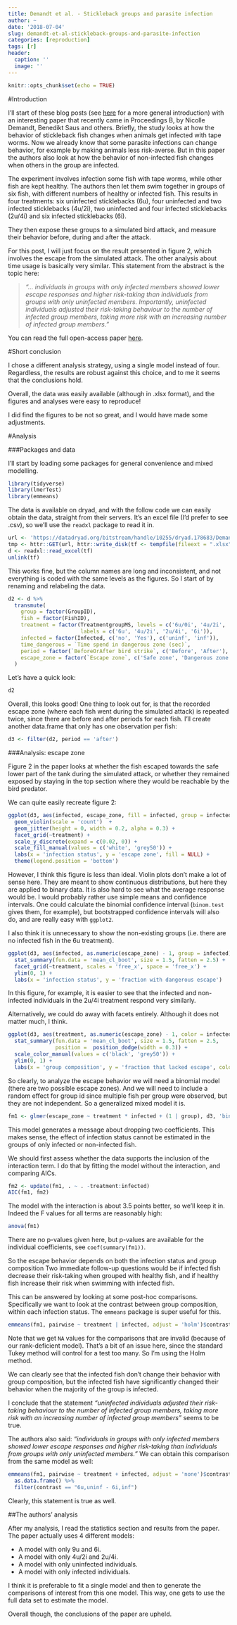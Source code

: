 ```yaml
---
title: Demandt et al. - Stickleback groups and parasite infection
author: ~
date: '2018-07-04'
slug: demandt-et-al-stickleback-groups-and-parasite-infection
categories: [reproduction]
tags: [r]
header:
  caption: ''
  image: ''
---
```


```r
knitr::opts_chunk$set(echo = TRUE)
```

#Introduction

I'll start of these blog posts (see [here](/post/blog-goals-and-introduction/index.html) for a more general introduction) with an interesting paper that recently came in Proceedings B, by Nicolle Demandt, Benedikt Saus and others. Briefly, the study looks at how the behavior of stickleback fish changes when animals get infected with tape worms. Now we already know that some parasite infections can change behavior, for example by making animals less risk-averse. But in this paper the authors also look at how the behavior of non-infected fish changes when others in the group are infected.

The experiment involves infection some fish with tape worms, while other fish are kept healthy. The authors then let them swim together in groups of six fish, with different numbers of healthy or infected fish. This results in four treatments: six uninfected sticklebacks (6u), four uninfected and two infected sticklebacks (4u/2i), two uninfected and four infected sticklebacks (2u/4i) and six infected sticklebacks (6i).

They then expose these groups to a simulated bird attack, and measure their behavior before, during and after the attack.

For this post, I will just focus on the result presented in figure 2, which involves the escape from the simulated attack. The other analysis about time usage is basically very similar. This statement from the abstract is the topic here:

> _"... individuals in groups with only infected members showed lower escape responses and higher risk-taking than individuals from groups with only uninfected members. Importantly, uninfected individuals adjusted their risk-taking behaviour to the number of infected group members, taking more risk with an increasing number of infected group members."_

You can read the full open-access paper [here](http://rspb.royalsocietypublishing.org/content/285/1881/20180956).

#Short conclusion

I chose a different analysis strategy, using a single model instead of four. Regardless, the results are robust against this choice, and to me it seems that the conclusions hold. 

Overall, the data was easily available (although in .xlsx format), and the figures and analyses were easy to reproduce!

I did find the figures to be not so great, and I would have made some adjustments.

#Analysis

###Packages and data

I'll start by loading some packages for general convenience and mixed modelling.

```r
library(tidyverse)
library(lmerTest)
library(emmeans)
```

The data is available on dryad, and with the follow code we can easily obtain the data, straight from their servers. It's an excel file (I'd prefer to see .csv), so we'll use the `readxl` package to read it in.

```r
url <- 'https://datadryad.org/bitstream/handle/10255/dryad.178683/Demandt_et_al_data.xlsx?sequence=1'
tmp <- httr::GET(url, httr::write_disk(tf <- tempfile(fileext = ".xlsx")))
d <- readxl::read_excel(tf)
unlink(tf)
```

This works fine, but the column names are long and inconsistent, and not everything is coded with the same levels as the figures. So I start of by renaming and relabeling the data.

```r
d2 <- d %>% 
  transmute(
    group = factor(GroupID),
    fish = factor(FishID),
    treatment = factor(TreatmentgroupMS, levels = c('6u/0i', '4u/2i', '2u/4i', '0u/6i'),
                       labels = c('6u', '4u/2i', '2u/4i', '6i')),
    infected = factor(Infected, c('no', 'Yes'), c('uninf', 'inf')),
    time_dangerous = `Time spend in dangerous zone (sec)`,
    period = factor(`BeforeOrAfter bird strike`, c('Before', 'After'), c('before', 'after')),
    escape_zone = factor(`Escape zone`, c('Safe zone', 'Dangerous zone'), c('safe', 'dangerous'))
  )
```

Let's have a quick look:

```r
d2
```

Overall, this looks good! One thing to look out for, is that the recorded escape zone (where each fish went during the simulated attack) is repeated twice, since there are before and after periods for each fish. I'll create another data.frame that only has one observation per fish:

```r
d3 <- filter(d2, period == 'after')
```

###Analysis: escape zone

Figure 2 in the paper looks at whether the fish escaped towards the safe lower part of the tank during the simulated attack, or whether they remained exposed by staying in the top section where they would be reachable by the bird predator.

We can quite easily recreate figure 2:

```r
ggplot(d3, aes(infected, escape_zone, fill = infected, group = infected)) +
  geom_violin(scale = 'count')  +
  geom_jitter(height = 0, width = 0.2, alpha = 0.3) +
  facet_grid(~treatment) +
  scale_y_discrete(expand = c(0.02, 0)) +
  scale_fill_manual(values = c('white', 'grey50')) +
  labs(x = 'infection status', y = 'escape zone', fill = NULL) +
  theme(legend.position = 'bottom')
```

However, I think this figure is less than ideal. Violin plots don't make a lot of sense here. They are meant to show continuous distributions, but here they are applied to binary data. It is also hard to see what the average response would be. I would probably rather use simple means and confidence intervals. One could calculate the binomial confidence interval (`binom.test` gives them, for example), but bootstrapped confidence intervals will also do, and are really easy with `ggplot2`.

I also think it is unnecessary to show the non-existing groups (i.e. there are no infected fish in the 6u treatment).

```r
ggplot(d3, aes(infected, as.numeric(escape_zone) - 1, group = infected)) +
  stat_summary(fun.data = 'mean_cl_boot', size = 1.5, fatten = 2.5) +
  facet_grid(~treatment, scales = 'free_x', space = 'free_x') +
  ylim(0, 1) +
  labs(x = 'infection status', y = 'fraction with dangerous escape')
```

In this figure, for example, it is easier to see that the infected and non-infected individuals in the 2u/4i treatment respond very similarly.

Alternatively, we could do away with facets entirely. Although it does not matter much, I think. 

```r
ggplot(d3, aes(treatment, as.numeric(escape_zone) - 1, color = infected)) +
  stat_summary(fun.data = 'mean_cl_boot', size = 1.5, fatten = 2.5, 
               position =  position_dodge(width = 0.3)) +
  scale_color_manual(values = c('black', 'grey50')) +
  ylim(0, 1) +
  labs(x = 'group composition', y = 'fraction that lacked escape', color = 'infection status')
```

So clearly, to analyze the escape behavior we will need a binomial model (there are two possible escape zones). And we will need to include a random effect for group id since multiple fish per group were observed, but they are not independent. So a generalized mixed model it is.

```r
fm1 <- glmer(escape_zone ~ treatment * infected + (1 | group), d3, 'binomial')
```

This model generates a message about dropping two coefficients. This makes sense, the effect of infection status cannot be estimated in the groups of only infected or non-infected fish.

We should first assess whether the data supports the inclusion of the interaction term. I do that by fitting the model without the interaction, and comparing AICs.

```r
fm2 <- update(fm1, . ~ . -treatment:infected)
AIC(fm1, fm2)
```

The model with the interaction is about 3.5 points better, so we'll keep it in. Indeed the F values for all terms are reasonably high:

```r
anova(fm1)
```

There are no p-values given here, but p-values are available for the individual coefficients, see `coef(summary(fm1))`.

So the escape behavior depends on both the infection status and group composition Two immediate follow-up questions would be if infected fish decrease their risk-taking when grouped with healthy fish, and if healthy fish increase their risk when swimming with infected fish.

This can be answered by looking at some post-hoc comparisons. Specifically we want to look at the contrast between group composition, within each infection status. The `emmeans` package is super useful for this.

```r
emmeans(fm1, pairwise ~ treatment | infected, adjust = 'holm')$contrast
```

Note that we get `NA` values for the comparisons that are invalid (because of our rank-deficient model). That's a bit of an issue here, since the standard Tukey method will control for a test too many. So I'm using the Holm method.

We can clearly see that the infected fish don't change their behavior with group composition, but the infected fish have significantly changed their behavior when the majority of the group is infected.

I conclude that the statement _"uninfected individuals adjusted their risk-taking behaviour to the number of infected group members, taking more risk with an increasing number of infected group members"_ seems to be true.

The authors also said: _"individuals in groups with only infected members showed lower escape responses and higher risk-taking than individuals from groups with only uninfected members."_ We can obtain this comparison from the same model as well:

```r
emmeans(fm1, pairwise ~ treatment + infected, adjust = 'none')$contrast %>% 
  as.data.frame() %>% 
  filter(contrast == "6u,uninf - 6i,inf")
```

Clearly, this statement is true as well.

##The authors' analysis

After my analysis, I read the statistics section and results from the paper. The paper actually uses 4 different models:

- A model with only 9u and 6i.
- A model with only 4u/2i and 2u/4i.
- A model with only uninfected individuals.
- A model with only infected individuals.

I think it is preferable to fit a single model and then to generate the comparisons of interest from this one model. This way, one gets to use the full data set to estimate the model.

Overall though, the conclusions of the paper are upheld.
